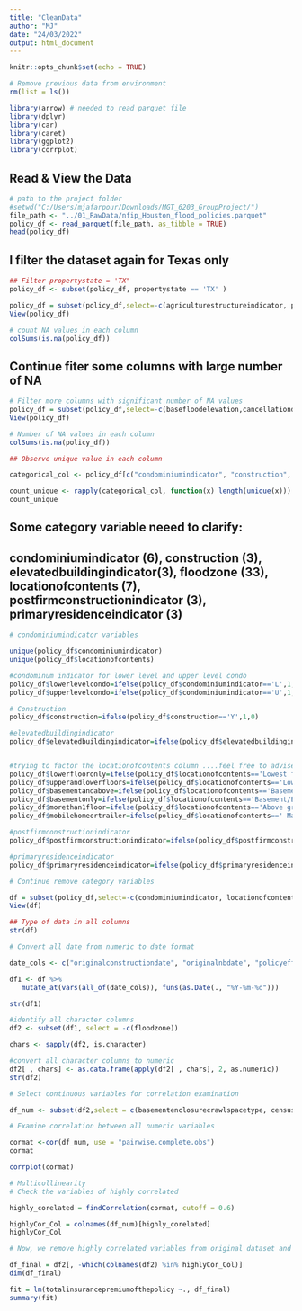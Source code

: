 ```yaml
---
title: "CleanData"
author: "MJ"
date: "24/03/2022"
output: html_document
---
```


```r
knitr::opts_chunk$set(echo = TRUE)
```

```r
# Remove previous data from environment
rm(list = ls())
```

```r
library(arrow) # needed to read parquet file
library(dplyr)
library(car)
library(caret)
library(ggplot2)
library(corrplot)
```

## Read & View the Data
```r
# path to the project folder
#setwd("C:/Users/mjafarpour/Downloads/MGT_6203_GroupProject/")
file_path <- "../01_RawData/nfip_Houston_flood_policies.parquet"
policy_df <- read_parquet(file_path, as_tibble = TRUE)
head(policy_df)
```

## I filter the dataset again for Texas only 
```r
## Filter propertystate = 'TX"
policy_df <- subset(policy_df, propertystate == 'TX' )
```


```r
policy_df = subset(policy_df,select=-c(agriculturestructureindicator, propertystate, reportedcity, houseofworshipindicator,nonprofitindicator,regularemergencyprogramindicator,smallbusinessindicatorbuilding,hfiaasurcharge))
View(policy_df)
```

```r
# count NA values in each column
colSums(is.na(policy_df))
```

## Continue fiter some columns with large number of NA

```r
# Filter more columns with significant number of NA values
policy_df = subset(policy_df,select=-c(basefloodelevation,cancellationdateoffloodpolicy, countycode, elevationcertificateindicator, lowestadjacentgrade, lowestfloorelevation, obstructiontype))                          
View(policy_df)
```

```r
# Number of NA values in each column
colSums(is.na(policy_df))
```
```r
## Observe unique value in each column

categorical_col <- policy_df[c("condominiumindicator", "construction", "elevatedbuildingindicator", "floodzone", "locationofcontents", "postfirmconstructionindicator", "primaryresidenceindicator")]

count_unique <- rapply(categorical_col, function(x) length(unique(x)))
count_unique
```
## Some category variable neeed to clarify:
## condominiumindicator (6), construction (3), elevatedbuildingindicator(3), floodzone (33), locationofcontents (7), postfirmconstructionindicator (3), primaryresidenceindicator (3)
```r
# condominiumindicator variables

unique(policy_df$condominiumindicator)
unique(policy_df$locationofcontents)

```
```r
#condominum indicator for lower level and upper level condo
policy_df$lowerlevelcondo=ifelse(policy_df$condominiumindicator=='L',1,0)
policy_df$upperlevelcondo=ifelse(policy_df$condominiumindicator=='U',1,0)

# Construction
policy_df$construction=ifelse(policy_df$construction=='Y',1,0)

#elevatedbuildingindicator
policy_df$elevatedbuildingindicator=ifelse(policy_df$elevatedbuildingindicator=='Y',1,0)


#trying to factor the locationofcontents column ....feel free to advise anyother column names. 
policy_df$lowerflooronly=ifelse(policy_df$locationofcontents=='Lowest floor only above ground level (No basement/enclosure/crawlspace/subgrade crawlspace)',1,0)
policy_df$upperandlowerfloors=ifelse(policy_df$locationofcontents=='Lowest floor above ground level and higher floors (No basement/enclosure/crawlspace/subgrade crawlspace)',1,0)
policy_df$basementandabove=ifelse(policy_df$locationofcontents=='Basement/Enclosure/Crawlspace/Subgrade Crawlspace and above',1,0)
policy_df$basementonly=ifelse(policy_df$locationofcontents=='Basement/Enclosure/Crawlspace/Subgrade Crawlspace only',1,0)
policy_df$morethan1floor=ifelse(policy_df$locationofcontents=='Above ground level more than one full floor',1,0)
policy_df$mobilehomeortrailer=ifelse(policy_df$locationofcontents==' Manufactured (mobile) home or travel trailer on foundation',1,0)

#postfirmconstructionindicator
policy_df$postfirmconstructionindicator=ifelse(policy_df$postfirmconstructionindicator=='Y',1,0)

#primaryresidenceindicator
policy_df$primaryresidenceindicator=ifelse(policy_df$primaryresidenceindicator=='Y',1,0)
```


```r
# Continue remove category variables

df = subset(policy_df,select=-c(condominiumindicator, locationofcontents))
View(df)
```


```r
## Type of data in all columns
str(df)
```
```r
# Convert all date from numeric to date format

date_cols <- c("originalconstructiondate", "originalnbdate", "policyeffectivedate", "policyterminationdate")

df1 <- df %>%
   mutate_at(vars(all_of(date_cols)), funs(as.Date(., "%Y-%m-%d")))

str(df1)
```
```r
#identify all character columns
df2 <- subset(df1, select = -c(floodzone))

chars <- sapply(df2, is.character)

#convert all character columns to numeric
df2[ , chars] <- as.data.frame(apply(df2[ , chars], 2, as.numeric))
str(df2)
```
```r
# Select continuous variables for correlation examination

df_num <- subset(df2,select = c(basementenclosurecrawlspacetype, censustract,crsdiscount,elevationdifference,federalpolicyfee, latitude, longitude, policycost, policycount, reportedzipcode, ratemethod, totalbuildinginsurancecoverage, totalcontentsinsurancecoverage))

# Examine correlation between all numeric variables

cormat <-cor(df_num, use = "pairwise.complete.obs")
cormat
```
```r
corrplot(cormat)
```


```r
# Multicollinearity
# Check the variables of highly correlated

highly_corelated = findCorrelation(cormat, cutoff = 0.6)

highlyCor_Col = colnames(df_num)[highly_corelated]
highlyCor_Col

```
```r
# Now, we remove highly correlated variables from original dataset and create final dataset

df_final = df2[, -which(colnames(df2) %in% highlyCor_Col)]
dim(df_final)

```
```r
fit = lm(totalinsurancepremiumofthepolicy ~., df_final)
summary(fit)
```

